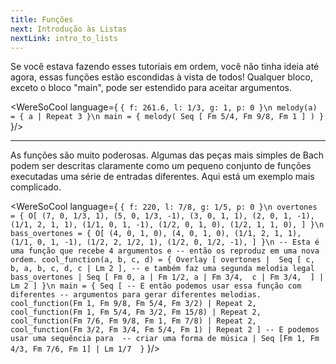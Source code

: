 ```yaml
---
title: Funções
next: Introdução às Listas
nextLink: intro_to_lists
---
```


Se você estava fazendo esses tutoriais em ordem, você não tinha ideia até
agora, essas funções estão escondidas à vista de todos!
Qualquer bloco, exceto o bloco "main", pode ser estendido para
aceitar argumentos.

<WereSoCool language={
`{ f: 261.6, l: 1/3, g: 1, p: 0 }\n
melody(a) = {
  a | Repeat 3
}\n
main = {
  melody(
    Seq [
      Fm 5/4, Fm 9/8, Fm 1
    ]
  )
}`
}/>

---

As funções são muito poderosas. Algumas das peças mais simples de Bach podem ser descritas claramente como um pequeno conjunto de funções executadas
uma série de entradas diferentes. Aqui está um exemplo mais complicado.

<WereSoCool language={
`{ f: 220, l: 7/8, g: 1/5, p: 0 }\n
overtones = {
  O[
    (7, 0, 1/3, 1),
    (5, 0, 1/3, -1),
    (3, 0, 1, 1),
    (2, 0, 1, -1),
    (1/1, 2, 1, 1),
    (1/1, 0, 1, -1),
    (1/2, 0, 1, 0),
    (1/2, 1, 1, 0),
  ]
}\n
bass_overtones = {
  O[
    (4, 0, 1, 0),
    (4, 0, 1, 0),
    (1/1, 2, 1, 1),
    (1/1, 0, 1, -1),
    (1/2, 2, 1/2, 1),
    (1/2, 0, 1/2, -1),
  ]
}\n
-- Esta é uma função que recebe 4 argumentos e
-- então os reproduz em uma nova ordem.
cool_function(a, b, c, d) = {
  Overlay [
    overtones | 
    Seq [
      c, b, a, b, c, d, c | Lm 2
    ],
    -- e também faz uma segunda melodia legal
    bass_overtones
    | Seq [
      Fm 0,
      a | Fm 1/2,
      a | Fm 3/4, 
      c | Fm 3/4, 
    ] | Lm 2
  ]
}\n
main = {
  Seq [
    -- E então podemos usar essa função com diferentes
    -- argumentos para gerar diferentes melodias.
    cool_function(Fm 1, Fm 9/8, Fm 5/4, Fm 3/2) | Repeat 2, 
    cool_function(Fm 1, Fm 5/4, Fm 3/2, Fm 15/8) | Repeat 2,
    cool_function(Fm 7/6, Fm 9/8, Fm 1, Fm 7/8) | Repeat 2,
    cool_function(Fm 3/2, Fm 3/4, Fm 5/4, Fm 1) | Repeat 2
  ]
  -- E podemos usar uma sequência para 
  -- criar uma forma de música
  | Seq [Fm 1, Fm 4/3, Fm 7/6, Fm 1]
  | Lm 1/7 
}`
}/>


